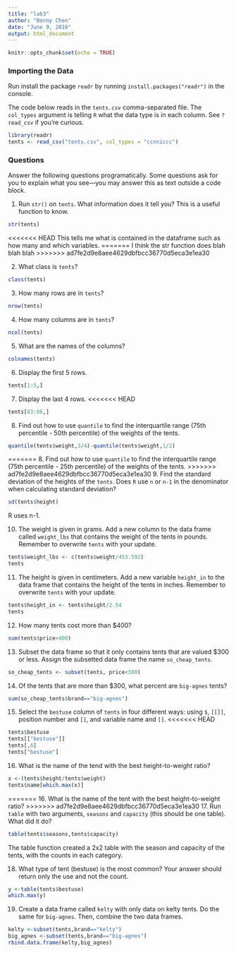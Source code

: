 ---
title: "lab3"
author: "Benny Chen"
date: "June 9, 2016"
output: html_document
--- 

```{r setup, include=FALSE}
knitr::opts_chunk$set(echo = TRUE)
```

### Importing the Data
Run install the package `readr` by running `install.packages("readr")` in the console.

The code below reads in the `tents.csv` comma-separated file.  The `col_types` argument is telling `R` what the data type is in each column.  See `?read_csv` if you're curious. 
```{r}
library(readr)
tents <- read_csv("tents.csv", col_types = "ccnniccc")
```

### Questions
Answer the following questions programatically.  Some questions ask for you to explain what you see---you may answer this as text outside a code block.

1. Run `str()` on `tents`.  What information does it tell you? This is a useful function to know.
```{r}
str(tents)
```
<<<<<<< HEAD
This tells me what is contained in the dataframe such as how many and which variables. 
=======
I think the str function does blah blah blah
>>>>>>> ad7fe2d9e8aee4629dbfbcc36770d5eca3e1ea30

2. What class is `tents`?
```{r}
class(tents)
```

3. How many rows are in `tents`?
```{r}
nrow(tents)
```

4. How many columns are in `tents`?
```{r}
ncol(tents)
```

5. What are the names of the columns?
```{r}
colnames(tents)
```

6. Display the first 5 rows.
```{r}
tents[1:5,]
```

7. Display the last 4 rows.
<<<<<<< HEAD
```{r}
tents[83:86,]
```

8. Find out how to use `quantile` to find the interquartile range (75th percentile - 50th percentile) of the weights of the tents.
```{r}
quantile(tents$weight,3/4)-quantile(tents$weight,1/2)
```

=======
8. Find out how to use `quantile` to find the interquartile range (75th percentile - 25th percentile) of the weights of the tents.
>>>>>>> ad7fe2d9e8aee4629dbfbcc36770d5eca3e1ea30
9. Find the standard deviation of the heights of the `tents`.  Does `R` use `n` or `n-1` in the denominator when calculating standard deviation?
```{r}
sd(tents$height)
```
R uses n-1.

10. The weight is given in grams.  Add a new column to the data frame called `weight_lbs` that contains the weight of the tents in pounds.  Remember to overwrite `tents` with your update.
```{r}
tents$weight_lbs <- c(tents$weight/453.592)
tents
```

11. The height is given in centimeters.  Add a new variable `height_in` to the data frame that contains the height of the tents in inches. Remember to overwrite `tents` with your update.
```{r}
tents$height_in <- tents$height/2.54
tents
```
12. How many tents cost more than $400?
```{r}
sum(tents$price>400)
```

13. Subset the data frame so that it only contains tents that are valued $300 or less.  Assign the subsetted data frame the name `so_cheap_tents`.
```{r}
so_cheap_tents <- subset(tents, price<300)
```

14. Of the tents that are more than $300, what percent are `big-agnes` tents?
```{r}
sum(so_cheap_tents$brand=="big-agnes")
```

15. Select the `bestuse` column of `tents` in four different ways: using `$`, `[[]]`, position number and `[]`, and variable name and `[]`. 
<<<<<<< HEAD
```{r}
tents$bestuse
tents[["bestuse"]]
tents[,6]
tents["bestuse"]
```

16. What is the name of the tend with the best height-to-weight ratio?
```{r}
x <-(tents$height/tents$weight)
tents$name[which.max(x)] 
```

=======
16. What is the name of the tent with the best height-to-weight ratio?
>>>>>>> ad7fe2d9e8aee4629dbfbcc36770d5eca3e1ea30
17. Run `table` with two arguments, `seasons` and `capacity` (this should be one table).  What did it do?
```{r}
table(tents$seasons,tents$capacity)
```
The table function created a 2x2 table with the season and capacity of the tents, with the counts in each category. 

18. What type of tent (bestuse) is the most common? Your answer should return only the use and not the count.
```{r}
y <-table(tents$bestuse)
which.max(y)
```
19. Create a data frame called `kelty` with only data on kelty tents.  Do the same for `big-agnes`.  Then, combine the two data frames.
```{r}
kelty <-subset(tents,brand=="kelty")
big_agnes <-subset(tents,brand=="big-agnes")
rbind.data.frame(kelty,big_agnes)
```

